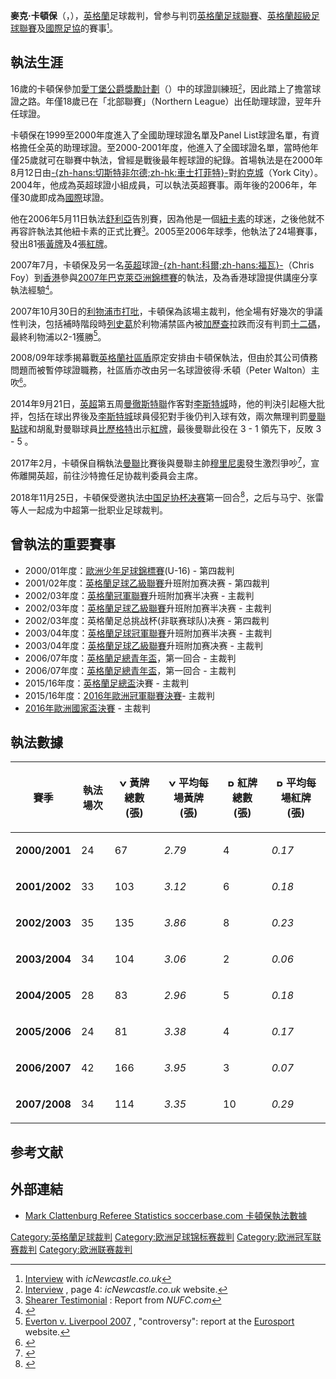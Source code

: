 {{noteTA
|G1=EPL
|G2=Football
|T=zh-hans:马克·克拉滕博格;zh-hk:麥克·卡頓保;zh-tw:馬克·克拉滕博格;
|1=zh-hans:马克·克拉滕博格;zh-hk:麥克·卡頓保;zh-tw:馬克·克拉滕博格;
|2=zh-hans:克拉滕博格;zh-hk:卡頓保;zh-tw:克拉滕博格;
|3=zh-hans:裁判;zh-hk:球證;
|4=zh-hans:助理裁判;zh-hk:助理球證;
|5=zh-hans:甲级;zh-hk:甲組;
|6=zh-hans:丙级;zh-hk:丙組;
|7=zh-hans:埃尔南德斯;zh-hk:靴南迪斯;
|8=zh-hans:利物浦市德比;zh-hk:利物浦市打吡;
|9=zh-hans:莱斯科特;zh-hk:列史葛;
|10=zh-hans:卡拉格;zh-hk:加歷查;
|11=zh-hans:希勒;zh-hk:舒利亞;
|12=zh-hans:布萊克特; zh-hk:布力基; zh-tw:比歷格特;
}}
{{infobox football official
|                name = 麥克·卡頓保<br />''Mark Clattenburg''
|               image = Mark Clattenburg 2016.jpg
|            fullname = Mark Clattenburg
|         dateofbirth = {{birth date and age|1975|3|13}}
|         cityofbirth = [[達勒姆郡|達勒姆郡]][[康斯特|康斯特]]
|      countryofbirth = [[英格蘭|英格蘭]]
|         dateofdeath = 
|         cityofdeath = 
|      countryofdeath = 
|     otheroccupation = 註冊電工
|              years1 = 1993–1994
|             league1 = {{le|Northern Football League (England)|Northern Football League (England)|北部聯賽}}
|               role1 = [[旁證員|旁證員]]
|              years2 = 1994–1999
|             league2 = 北部聯賽
|               role2 = [[裁判_(足球)|裁判]]
|              years3 = 1999–2000
|             league3 = [[英格蘭足球議會聯賽|議會聯賽]]
|               role3 = 裁判
|              years4 = 1999–2000
|             league4 = [[英格兰足球联赛|英格兰足球联赛]]
|               role4 = 旁證員
|              years5 = 2000–2004
|             league5 = 英格兰足球联赛
|               role5 = 裁判
|              years6 = 2004–2017
|             league6 = [[英格蘭超級聯賽|英格蘭超級聯賽]]
|               role6 = 裁判
| internationalyears1 = 2006–2017
|      confederation1 = [[FIFA国际裁判名录|FIFA listed]]
|  internationalrole1 = 裁判
}}

'''麥克·卡頓保'''（{{lang-en|Mark Clattenburg}}，{{bd|1975年|2月13日|||Clattenburg}}），[[英格蘭|英格蘭]]足球裁判，曾参与判罚[[英格蘭足球聯賽|英格蘭足球聯賽]]、[[英格蘭超級足球聯賽|英格蘭超級足球聯賽]]及[[國際足協|國際足協]]的賽事<small><ref>[http://icnewcastle.icnetwork.co.uk/0200sport/sport/tm_objectid=14878721%26method=full%26siteid=50081%26page=1%26headline=face%2dto%2dface%2d%2dmark%2dclattenburg-name_page.html Interview] with ''icNewcastle.co.uk''</ref></small>。

== 執法生涯 ==
16歲的卡頓保參加[[愛丁堡公爵獎勵計劃|愛丁堡公爵獎勵計劃]]（{{lang|en|The Duke of Edinburgh's Award}}）中的球證訓練班<small><ref name="icnewcastle4">[http://icnewcastle.icnetwork.co.uk/0200sport/sport/tm_headline=face-to-face-mark-clattenburg%26method=full%26objectid=14878721%26page=4%26siteid=50081-name_page.html Interview] {{Wayback|url=http://icnewcastle.icnetwork.co.uk/0200sport/sport/tm_headline=face-to-face-mark-clattenburg%26method=full%26objectid=14878721%26page=4%26siteid=50081-name_page.html |date=20120601004412 }}, page 4: ''icNewcastle.co.uk'' website.</ref></small>，因此踏上了擔當球證之路。年僅18歲已在「北部聯賽」（Northern League）出任助理球證，翌年升任球證。

卡頓保在1999至2000年度進入了全國助理球證名單及Panel List球證名單，有資格擔任全英的助理球證。至2000-2001年度，他進入了全國球證名單，當時他年僅25歲就可在聯賽中執法，曾經是戰後最年輕球證的紀錄。首場執法是在2000年8月12日由[[切斯特菲尔德足球俱乐部|-{zh-hans:切斯特非尔德;zh-hk:車士打菲特}-]]對[[約克城足球會|約克城]]（York City）。2004年，他成為英超球證小組成員，可以執法英超賽事。兩年後的2006年，年僅30歲即成為[[國際足聯|國際]]球證。

他在2006年5月11日執法[[舒利亞|舒利亞]]告別賽，因為他是一個[[紐卡斯爾聯足球俱樂部|紐卡素]]的球迷，之後他就不再容許執法其他紐卡素的正式比賽<small><ref>[http://www.nufc.com/2005-06html/2006-05-11celtic-h.html Shearer Testimonial] {{Wayback|url=http://www.nufc.com/2005-06html/2006-05-11celtic-h.html |date=20070611094719 }}: Report from ''NUFC.com''</ref></small>。2005至2006年球季，他執法了24場賽事，發出81張[[黃牌|黃牌]]及4張[[紅牌|紅牌]]。

2007年7月，卡頓保及另一名[[英超|英超]]球證[[基斯·科爾|-{zh-hant:科爾;zh-hans:福瓦}-]]（Chris Foy）到[[香港|香港]]參與[[2007年巴克萊亞洲錦標賽|2007年巴克萊亞洲錦標賽]]的執法，及為香港球證提供講座分享執法經驗<small><ref>{{Cite web |url=http://www.hkfa.com/includes_files/board_details.php?news_id=5118 |title=英超裁判工作坊 香港足球總會 |accessdate=2007-07-29 |archive-date=2007-09-21 |archive-url=https://web.archive.org/web/20070921040130/http://www.hkfa.com/includes_files/board_details.php?news_id=5118 |dead-url=no }}</ref></small>。

2007年10月30日的[[利物浦市打吡|利物浦市打吡]]，卡頓保為該場主裁判，他全場有好幾次的爭議性判決，包括補時階段時[[列史葛|列史葛]]於利物浦禁區內被[[加歷查|加歷查]]拉跌而沒有判罰[[十二碼|十二碼]]，最終利物浦以2-1獲勝<ref>[http://uk.eurosport.yahoo.com/20102007/1/moyes-maddened-ref-clattenburg.html Everton v. Liverpool 2007] {{Wayback|url=http://uk.eurosport.yahoo.com/20102007/1/moyes-maddened-ref-clattenburg.html |date=20071023190118 }}, "controversy": report at the [[Eurosport|Eurosport]] website.</ref>。

2008/09年球季揭幕戰[[英格蘭社區盾|英格蘭社區盾]]原定安排由卡頓保執法，但由於其公司債務問題而被暫停球證職務，社區盾亦改由另一名球證彼得·禾頓（Peter Walton）主吹<small><ref>{{Cite web |url=http://news.bbc.co.uk/sport2/hi/football/7546968.stm |title=Ref Clattenburg hit by suspension |accessdate=2008-08-07 |archive-date=2008-08-08 |archive-url=https://web.archive.org/web/20080808030035/http://news.bbc.co.uk/sport2/hi/football/7546968.stm |dead-url=no }}</ref></small>。

2014年9月21日，[[英超|英超]]第五周[[曼徹斯特聯|曼徹斯特聯]]作客對[[李斯特城|李斯特城]]時，他的判決引起極大批抨，包括在球出界後及[[李斯特城|李斯特城]]球員侵犯對手後仍判入球有效，兩次無理判罰[[曼聯|曼聯]][[點球|點球]]和胡亂對曼聯球員[[泰萊·比歷格特|比歷格特]]出示[[紅牌|紅牌]]，最後曼聯此役在 3 - 1 領先下，反敗 3 - 5 。

2017年2月，卡頓保自稱執法[[曼聯|曼聯]]比賽後與曼聯主帥[[穆里尼奧|穆里尼奧]]發生激烈爭吵<ref>{{Cite web |url=http://www.sohu.com/a/208764625_515187 |title=克拉滕博格：我离开英超，是因为穆里尼奥 |accessdate=2018-12-06 |archive-date=2018-12-06 |archive-url=https://web.archive.org/web/20181206235019/http://www.sohu.com/a/208764625_515187 |dead-url=no }}</ref>，宣佈離開英超，前往沙特擔任足协裁判委員会主席。

2018年11月25日，卡頓保受邀执法[[2018年中国足协杯|中国足协杯决赛]]第一回合<ref>{{Cite web |url=http://sports.sina.com.cn/china/cfacup/2018-11-27/doc-ihpevhck9453522.shtml |title=复盘足协杯点球判罚：无错误 卡頓保展高水平 |accessdate=2018-12-06 |archive-date=2018-12-06 |archive-url=https://web.archive.org/web/20181206234925/http://sports.sina.com.cn/china/cfacup/2018-11-27/doc-ihpevhck9453522.shtml |dead-url=no }}</ref>，之后与马宁、张雷等人一起成为中超第一批职业足球裁判。

== 曾執法的重要賽事 ==

* 2000/01年度：[[歐洲少年足球錦標賽|歐洲少年足球錦標賽]](U-16) - 第四裁判
* 2001/02年度：[[英格蘭足球乙級聯賽|英格蘭足球乙級聯賽]]升班附加赛决赛 - 第四裁判
* 2002/03年度：[[英格蘭冠軍聯賽|英格蘭冠軍聯賽]]升班附加赛半决赛 - 主裁判
* 2002/03年度：[[英格蘭足球乙級聯賽|英格蘭足球乙級聯賽]]升班附加赛半决赛 - 主裁判
* 2002/03年度：英格蘭足总挑战杯(非联赛球队)决赛 - 第四裁判
* 2003/04年度：[[英格蘭足球冠軍聯賽|英格蘭足球冠軍聯賽]]升班附加赛半决赛 - 主裁判
* 2003/04年度：[[英格蘭足球乙級聯賽|英格蘭足球乙級聯賽]]升班附加赛决赛 - 主裁判
* 2006/07年度：[[英格蘭足總青年盃|英格蘭足總青年盃]]，第一回合 - 主裁判
* 2006/07年度：[[英格蘭足總青年盃|英格蘭足總青年盃]]，第一回合 - 主裁判
* 2015/16年度：[[英格蘭足總盃|英格蘭足總盃]]決賽 - 主裁判
* 2015/16年度：[[2016年歐洲冠軍聯賽決賽|2016年歐洲冠軍聯賽決賽]]- 主裁判
* [[2016年歐洲國家盃決賽|2016年歐洲國家盃決賽]] - 主裁判

== 執法數據 ==

{| class="wikitable" style="text-align:center"
|-
!賽季!!執法場次!![[File:Yellow_card.svg|12px]] 黃牌總數 (張)!![[File:Yellow_card.svg|12px]] 平均每場黃牌 (張)!![[File:Red_card.svg|12px]] 紅牌總數 (張)!![[File:Red_card.svg|12px]] 平均每場紅牌 (張)
|-
|'''2000/2001'''||24||67||''2.79''||4||''0.17''
|-
|'''2001/2002'''||33||103||''3.12''||6||''0.18''
|-
|'''2002/2003'''||35||135||''3.86''||8||''0.23''
|-
|'''2003/2004'''||34||104||''3.06''||2||''0.06''
|-
|'''2004/2005'''||28||83||''2.96''||5||''0.18''
|-
|'''2005/2006'''||24||81||''3.38''||4||''0.17''
|-
|'''2006/2007'''||42||166||''3.95''||3||''0.07''
|-
|'''2007/2008'''||34||114||''3.35''||10||''0.29''
|}

== 参考文献 ==
{{reflist}}

== 外部連結 ==
* [https://web.archive.org/web/20071001011235/http://www.soccerbase.com/refs2.sd?refid=430 Mark Clattenburg Referee Statistics soccerbase.com 卡頓保執法數據]

{{2018年中国足球联赛裁判}}

{{DEFAULTSORT:Clattenburg, Mark}}
[[Category:英格蘭足球裁判|Category:英格蘭足球裁判]]
[[Category:欧洲足球锦标赛裁判|Category:欧洲足球锦标赛裁判]]
[[Category:欧洲冠军联赛裁判|Category:欧洲冠军联赛裁判]]
[[Category:欧洲联赛裁判|Category:欧洲联赛裁判]]